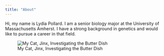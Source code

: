 ```yaml
---
title: "About"
---
```


Hi, my name is Lydia Pollard. I am a senior biology major at the University of Massachusetts Amherst. I have a strong background in genetics and would like to pursue a career in that field.

![My Cat, Jinx, Investigating the Butter Dish](images/Jinx.jpeg)
